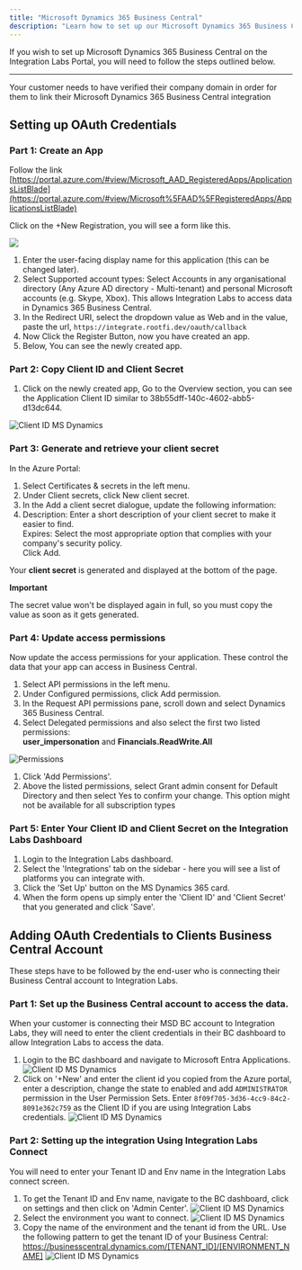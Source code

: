 ```yaml
---
title: "Microsoft Dynamics 365 Business Central"
description: "Learn how to set up our Microsoft Dynamics 365 Business Central integration."
---
```


If you wish to set up Microsoft Dynamics 365 Business Central on the Integration Labs Portal, you will need to follow the steps outlined below.

---

<Note>Your customer needs to have verified their company domain in order for them to link their Microsoft Dynamics 365 Business Central integration</Note>

## Setting up OAuth Credentials

### Part 1: Create an App

Follow the link [https://portal.azure.com/#view/Microsoft_AAD_RegisteredApps/ApplicationsListBlade](https://portal.azure.com/#view/Microsoft%5FAAD%5FRegisteredApps/ApplicationsListBlade)

Click on the +New Registration, you will see a form like this.

![](/images/a5c5a30-Screenshot_2973.png)

1. Enter the user-facing display name for this application (this can be changed later).
2. Select Supported account types: Select Accounts in any organisational directory (Any Azure AD directory - Multi-tenant) and personal Microsoft accounts (e.g. Skype, Xbox). This allows Integration Labs to access data in Dynamics 365 Business Central.
3. In the Redirect URI, select the dropdown value as Web and in the value, paste the url, `https://integrate.rootfi.dev/oauth/callback`
4. Now Click the Register Button, now you have created an app.
5. Below, You can see the newly created app.

### Part 2: Copy Client ID and Client Secret

1. Click on the newly created app, Go to the Overview section, you can see the Application Client ID similar to 38b55dff-140c-4602-abb5-d13dc644.

![Client ID MS Dynamics](/images/65ad5f0-Screenshot_2962.png)

### Part 3: Generate and retrieve your client secret

In the Azure Portal:

1. Select Certificates & secrets in the left menu.
2. Under Client secrets, click New client secret.
3. In the Add a client secret dialogue, update the following information:
4. Description: Enter a short description of your client secret to make it easier to find.  
   Expires: Select the most appropriate option that complies with your company's security policy.  
   Click Add.

Your **client secret** is generated and displayed at the bottom of the page.

<Tip>

**Important**

The secret value won't be displayed again in full, so you must copy the value as soon as it gets generated.

</Tip>

### Part 4: Update access permissions

Now update the access permissions for your application. These control the data that your app can access in Business Central.

1. Select API permissions in the left menu.
2. Under Configured permissions, click Add permission.
3. In the Request API permissions pane, scroll down and select Dynamics 365 Business Central.
4. Select Delegated permissions and also select the first two listed permissions:  
   **user_impersonation** and **Financials.ReadWrite.All**

![Permissions](/images/77f804f-delegated_permissions.png)

1. Click 'Add Permissions'.
2. Above the listed permissions, select Grant admin consent for Default Directory and then select Yes to confirm your change. This option might not be available for all subscription types

### Part 5: Enter Your Client ID and Client Secret on the Integration Labs Dashboard

1. Login to the Integration Labs dashboard.
2. Select the 'Integrations' tab on the sidebar - here you will see a list of platforms you can integrate with.
3. Click the 'Set Up' button on the MS Dynamics 365 card.
4. When the form opens up simply enter the 'Client ID' and 'Client Secret' that you generated and click 'Save'.

## Adding OAuth Credentials to Clients Business Central Account

These steps have to be followed by the end-user who is connecting their Business Central account to Integration Labs.

### Part 1: Set up the Business Central account to access the data.

When your customer is connecting their MSD BC account to Integration Labs, they will need to enter the client credentials in their BC dashboard to allow Integration Labs to access the data.

1. Login to the BC dashboard and navigate to Microsoft Entra Applications.
   ![Client ID MS Dynamics](/images/msdBc/entra_page.png)
2. Click on '+New' and enter the client id you copied from the Azure portal, enter a description, change the state to enabled and add `ADMINISTRATOR` permission in the User Permission Sets. Enter `8f09f705-3d36-4cc9-84c2-8091e362c759` as the Client ID if you are using Integration Labs credentials.
   ![Client ID MS Dynamics](/images/msdBc/entra_form.png)

### Part 2: Setting up the integration Using Integration Labs Connect

You will need to enter your Tenant ID and Env name in the Integration Labs connect screen.

1. To get the Tenant ID and Env name, navigate to the BC dashboard, click on settings and then click on 'Admin Center'.
   ![Client ID MS Dynamics](/images/msdBc/admin_center.png)
2. Select the environment you want to connect.
   ![Client ID MS Dynamics](/images/msdBc/envs.png)
3. Copy the name of the environment and the tenant id from the URL. Use the following pattern to get the tenant ID of your Business Central: https://businesscentral.dynamics.com/[TENANT_ID]/[ENVIRONMENT_NAME]
   ![Client ID MS Dynamics](/images/msdBc/env_name_tenant.png)
